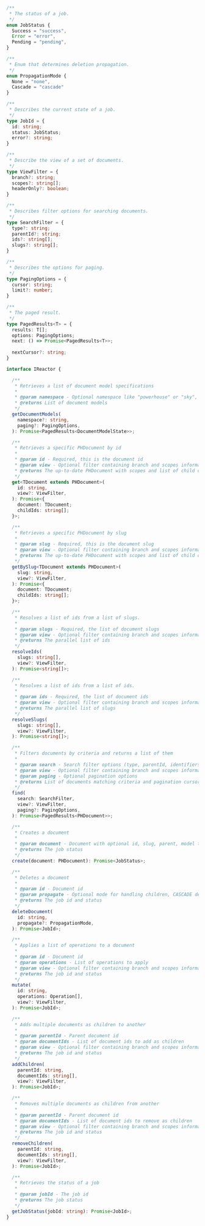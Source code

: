 
```typescript

/**
 * The status of a job.
 */
enum JobStatus {
  Success = "success",
  Error = "error",
  Pending = "pending",
}

/**
 * Enum that determines deletion propagation.
 */
enum PropagationMode {
  None = "none",
  Cascade = "cascade"
}

/**
 * Describes the current state of a job.
 */
type JobId = {
  id: string;
  status: JobStatus;
  error?: string;
}

/**
 * Describe the view of a set of documents.
 */
type ViewFilter = {
  branch?: string;
  scopes?: string[];
  headerOnly?: boolean;
}

/**
 * Describes filter options for searching documents.
 */
type SearchFilter = {
  type?: string;
  parentId?: string;
  ids?: string[];
  slugs?: string[];
}

/**
 * Describes the options for paging.
 */
type PagingOptions = {
  cursor: string;
  limit?: number;
}

/**
 * The paged result.
 */
type PagedResults<T> = {
  results: T[];
  options: PagingOptions;
  next: () => Promise<PagedResults<T>>;
  
  nextCursor?: string;
}

interface IReactor {

  /**
   * Retrieves a list of document model specifications
   *
   * @param namespace - Optional namespace like "powerhouse" or "sky", defaults to ""
   * @returns List of document models
   */
  getDocumentModels(
    namespace?: string,
    paging?: PagingOptions,
  ): Promise<PagedResults<DocumentModelState>>;

  /**
   * Retrieves a specific PHDocument by id
   *
   * @param id - Required, this is the document id
   * @param view - Optional filter containing branch and scopes information
   * @returns The up-to-date PHDocument with scopes and list of child document ids
   */
  get<TDocument extends PHDocument>(
    id: string,
    view?: ViewFilter,
  ): Promise<{
    document: TDocument;
    childIds: string[];
  }>;

  /**
   * Retrieves a specific PHDocument by slug
   *
   * @param slug - Required, this is the document slug
   * @param view - Optional filter containing branch and scopes information
   * @returns The up-to-date PHDocument with scopes and list of child document ids
   */
  getBySlug<TDocument extends PHDocument>(
    slug: string,
    view?: ViewFilter,
  ): Promise<{
    document: TDocument;
    childIds: string[];
  }>;

  /**
   * Resolves a list of ids from a list of slugs.
   * 
   * @param slugs - Required, the list of document slugs
   * @param view - Optional filter containing branch and scopes information
   * @returns The parallel list of ids
   */
  resolveIds(
    slugs: string[],
    view?: ViewFilter,
  ): Promise<string[]>;

  /**
   * Resolves a list of ids from a list of ids.
   * 
   * @param ids - Required, the list of document ids
   * @param view - Optional filter containing branch and scopes information
   * @returns The parallel list of slugs
   */
  resolveSlugs(
    slugs: string[],
    view?: ViewFilter,
  ): Promise<string[]>;

  /**
   * Filters documents by criteria and returns a list of them
   *
   * @param search - Search filter options (type, parentId, identifiers)
   * @param view - Optional filter containing branch and scopes information
   * @param paging - Optional pagination options
   * @returns List of documents matching criteria and pagination cursor
   */
  find(
    search: SearchFilter,
    view?: ViewFilter,
    paging?: PagingOptions,
  ): Promise<PagedResults<PHDocument>>;

  /**
   * Creates a document
   *
   * @param document - Document with optional id, slug, parent, model type, and initial state
   * @returns The job status
   */
  create(document: PHDocument): Promise<JobStatus>;

  /**
   * Deletes a document
   *
   * @param id - Document id
   * @param propagate - Optional mode for handling children, CASCADE deletes child documents
   * @returns The job id and status
   */
  deleteDocument(
    id: string,
    propagate?: PropagationMode,
  ): Promise<JobId>;

  /**
   * Applies a list of operations to a document
   *
   * @param id - Document id
   * @param operations - List of operations to apply
   * @param view - Optional filter containing branch and scopes information
   * @returns The job id and status
   */
  mutate(
    id: string,
    operations: Operation[],
    view?: ViewFilter,
  ): Promise<JobId>;

  /**
   * Adds multiple documents as children to another
   *
   * @param parentId - Parent document id
   * @param documentIds - List of document ids to add as children
   * @param view - Optional filter containing branch and scopes information
   * @returns The job id and status
   */
  addChildren(
    parentId: string,
    documentIds: string[],
    view?: ViewFilter,
  ): Promise<JobId>;

  /**
   * Removes multiple documents as children from another
   *
   * @param parentId - Parent document id
   * @param documentIds - List of document ids to remove as children
   * @param view - Optional filter containing branch and scopes information
   * @returns The job id and status
   */
  removeChildren(
    parentId: string,
    documentIds: string[],
    view?: ViewFilter,
  ): Promise<JobId>;

  /**
   * Retrieves the status of a job
   *
   * @param jobId - The job id
   * @returns The job status
   */
  getJobStatus(jobId: string): Promise<JobId>;
}

```
